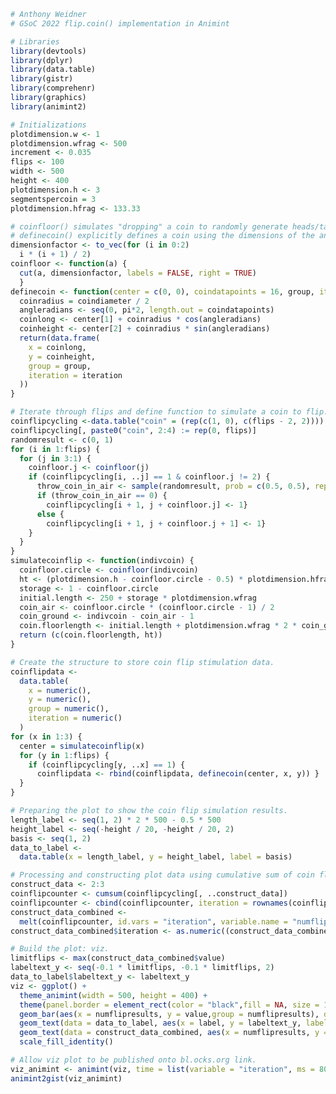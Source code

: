 ```r
# Anthony Weidner
# GSoC 2022 flip.coin() implementation in Animint

# Libraries
library(devtools)
library(dplyr)
library(data.table)
library(gistr)
library(comprehenr)
library(graphics)
library(animint2)

# Initializations
plotdimension.w <- 1
plotdimension.wfrag <- 500
increment <- 0.035
flips <- 100
width <- 500 
height <- 400
plotdimension.h <- 3
segmentspercoin = 3
plotdimension.hfrag <- 133.33

# coinfloor() simulates "dropping" a coin to randomly generate heads/tails.
# definecoin() explicitly defines a coin using the dimensions of the animint frame. 
dimensionfactor <- to_vec(for (i in 0:2) 
  i * (i + 1) / 2)
coinfloor <- function(a) {
  cut(a, dimensionfactor, labels = FALSE, right = TRUE)
  }
definecoin <- function(center = c(0, 0), coindatapoints = 16, group, iteration = 1, coindiameter = 416.67) {
  coinradius = coindiameter / 2
  angleradians <- seq(0, pi*2, length.out = coindatapoints)
  coinlong <- center[1] + coinradius * cos(angleradians)
  coinheight <- center[2] + coinradius * sin(angleradians)
  return(data.frame(
    x = coinlong,
    y = coinheight,
    group = group,
    iteration = iteration
  ))
}

# Iterate through flips and define function to simulate a coin to flip. 
coinflipcycling <-data.table("coin" = (rep(c(1, 0), c(flips - 2, 2))))
coinflipcycling[, paste0("coin", 2:4) := rep(0, flips)]
randomresult <- c(0, 1) 
for (i in 1:flips) {
  for (j in 3:1) {
    coinfloor.j <- coinfloor(j)
    if (coinflipcycling[i, ..j] == 1 & coinfloor.j != 2) {
      throw_coin_in_air <- sample(randomresult, prob = c(0.5, 0.5), replace = TRUE, size = 1)
      if (throw_coin_in_air == 0) {
        coinflipcycling[i + 1, j + coinfloor.j] <- 1}
      else {
        coinflipcycling[i + 1, j + coinfloor.j + 1] <- 1}
    }
  }
}
simulatecoinflip <- function(indivcoin) {
  coinfloor.circle <- coinfloor(indivcoin)
  ht <- (plotdimension.h - coinfloor.circle - 0.5) * plotdimension.hfrag
  storage <- 1 - coinfloor.circle
  initial.length <- 250 + storage * plotdimension.wfrag
  coin_air <- coinfloor.circle * (coinfloor.circle - 1) / 2
  coin_ground <- indivcoin - coin_air - 1
  coin.floorlength <- initial.length + plotdimension.wfrag * 2 * coin_ground
  return (c(coin.floorlength, ht))
}

# Create the structure to store coin flip stimulation data.
coinflipdata <-
  data.table(
    x = numeric(),
    y = numeric(),
    group = numeric(),
    iteration = numeric()
  )
for (x in 1:3) {
  center = simulatecoinflip(x)
  for (y in 1:flips) {
    if (coinflipcycling[y, ..x] == 1) {
      coinflipdata <- rbind(coinflipdata, definecoin(center, x, y)) }
  }
}

# Preparing the plot to show the coin flip simulation results.
length_label <- seq(1, 2) * 2 * 500 - 0.5 * 500
height_label <- seq(-height / 20, -height / 20, 2)
basis <- seq(1, 2)
data_to_label <-
  data.table(x = length_label, y = height_label, label = basis)

# Processing and constructing plot data using cumulative sum of coin flips.
construct_data <- 2:3
coinflipcounter <- cumsum(coinflipcycling[, ..construct_data])
coinflipcounter <- cbind(coinflipcounter, iteration = rownames(coinflipcounter))
construct_data_combined <-
  melt(coinflipcounter, id.vars = "iteration", variable.name = "numflipresults")
construct_data_combined$iteration <- as.numeric((construct_data_combined$iteration))

# Build the plot: viz. 
limitflips <- max(construct_data_combined$value)
labeltext_y <- seq(-0.1 * limitflips, -0.1 * limitflips, 2)
data_to_label$labeltext_y <- labeltext_y
viz <- ggplot() +
  theme_animint(width = 500, height = 400) +
  theme(panel.border = element_rect(color = "black",fill = NA, size = 15), panel.grid.major = element_blank(),panel.grid.minor = element_blank(),panel.background = element_blank(),   axis.ticks = element_blank(),axis.title = element_blank(), axis.line = element_blank(),axis.text = element_blank()) +
  geom_bar(aes(x = numflipresults, y = value,group = numflipresults), data = construct_data_combined, fill = "deepskyblue1", showSelected = "iteration", position = "identity", stat = "identity", color = "black") +
  geom_text(data = data_to_label, aes(x = label, y = labeltext_y, label = label, group = label), size = 14) +
  geom_text(data = construct_data_combined, aes(x = numflipresults, y = value + increment * limitflips, label = value, group = numflipresults), size = 14, showSelected = "iteration")+   scale_colour_identity() +
  scale_fill_identity() 

# Allow viz plot to be published onto bl.ocks.org link.
viz_animint <- animint(viz, time = list(variable = "iteration", ms = 80), first = list(iteration = 1))
animint2gist(viz_animint)
```